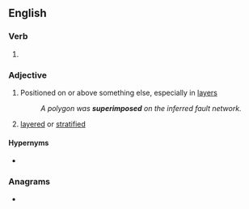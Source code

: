 ==English==

===Verb===
{{head|en|verb form}}

# {{en-past of|superimpose}}

===Adjective===
{{en-adj|-}}

# Positioned on or above something else, especially in [[layer]]s
#: ''A polygon was '''superimposed''' on the inferred fault network.''
# {{lb|en|geology}} [[layered]] or [[stratified]]

====Hypernyms====
* {{l|en|imposed}}

===Anagrams===
* {{anagrams|en|a=deeimopprssu|pseudoprimes}}